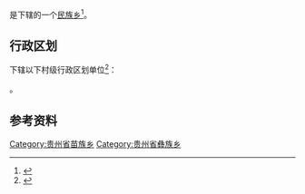 {{中国乡级行政区|52/05/21/217/000}}

'''{{PAGENAMEBASE}}'''是{{PRC admin/fullname|52/05/21/217/000|3}}下辖的一个[[民族乡|民族乡]]<ref>{{PRC admin/ref sgc|{{PRC admin/parent|52/05/21/217/000}}}}</ref>。

== 行政区划 ==
{{PAGENAMEBASE}}下辖以下村级行政区划单位<ref>{{PRC admin/ref sgc|52/05/21/217/000}}</ref>：

{{PRC admin/children|52/05/21/217/000}}。

== 参考资料 ==
{{reflist}}

{{贵州行政区划小作品}}
{{PRC admin/navcat|52/05/21/217/000}}
[[Category:贵州省苗族乡|Category:贵州省苗族乡]]
[[Category:贵州省彝族乡|Category:贵州省彝族乡]]